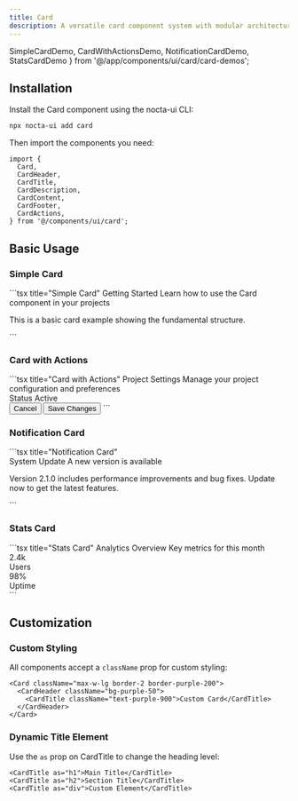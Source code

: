 ```yaml
---
title: Card
description: A versatile card component system with modular architecture and dark mode support
---
```


  SimpleCardDemo,
  CardWithActionsDemo,
  NotificationCardDemo,
  StatsCardDemo
} from '@/app/components/ui/card/card-demos';

## Installation

Install the Card component using the nocta-ui CLI:

```bash title="Terminal"
npx nocta-ui add card
```

Then import the components you need:

```tsx title="Import"
import {
  Card,
  CardHeader,
  CardTitle,
  CardDescription,
  CardContent,
  CardFooter,
  CardActions,
} from '@/components/ui/card';
```

## Basic Usage

### Simple Card

<DocsTabs defaultValue="preview">
  <DocsTab value="preview" title="Preview">
    <SimpleCardDemo />
  </DocsTab>
  <DocsTab value="code" title="Code">
    ```tsx title="Simple Card"
    <Card>
      <CardHeader>
        <CardTitle>Getting Started</CardTitle>
        <CardDescription>
          Learn how to use the Card component in your projects
        </CardDescription>
      </CardHeader>
      <CardContent>
        <p>This is a basic card example showing the fundamental structure.</p>
      </CardContent>
    </Card>
    ```
  </DocsTab>
</DocsTabs>

### Card with Actions

<DocsTabs defaultValue="preview">
  <DocsTab value="preview" title="Preview">
    <CardWithActionsDemo />
  </DocsTab>
  <DocsTab value="code" title="Code">
    ```tsx title="Card with Actions"
    <Card>
      <CardHeader>
        <CardTitle>Project Settings</CardTitle>
        <CardDescription>
          Manage your project configuration and preferences
        </CardDescription>
      </CardHeader>
      <CardContent>
        <div className="space-y-3">
          <div className="flex items-center justify-between">
            <span className="text-sm font-medium">Status</span>
            <span className="px-2 py-1 text-xs font-medium bg-green-100 text-green-800 rounded-full">
              Active
            </span>
          </div>
        </div>
      </CardContent>
      <CardFooter>
        <CardActions>
          <Button variant="ghost" size="sm">Cancel</Button>
          <Button variant="primary" size="sm">Save Changes</Button>
        </CardActions>
      </CardFooter>
    </Card>
    ```
  </DocsTab>
</DocsTabs>

### Notification Card

<DocsTabs defaultValue="preview">
  <DocsTab value="preview" title="Preview">
    <NotificationCardDemo />
  </DocsTab>
  <DocsTab value="code" title="Code">
    ```tsx title="Notification Card"
    <Card className="max-w-md">
        <CardHeader>
          <div className="flex items-start space-x-3">
            <div className="w-2 h-2 rounded-full mt-2 bg-black dark:bg-white"></div>
            <div className="flex-1">
              <CardTitle>System Update</CardTitle>
              <CardDescription>
                A new version is available
              </CardDescription>
            </div>
          </div>
        </CardHeader>
        <CardContent>
          <p className="text-sm">
            Version 2.1.0 includes performance improvements and bug fixes. 
            Update now to get the latest features.
          </p>
        </CardContent>
      </Card>
    ```
  </DocsTab>
</DocsTabs>

### Stats Card

<DocsTabs defaultValue="preview">
  <DocsTab value="preview" title="Preview">
    <StatsCardDemo />
  </DocsTab>
  <DocsTab value="code" title="Code">
    ```tsx title="Stats Card"
      <Card className="w-md">
        <CardHeader>
          <CardTitle>Analytics Overview</CardTitle>
          <CardDescription>
            Key metrics for this month
          </CardDescription>
        </CardHeader>
        <CardContent>
          <div className="grid grid-cols-2 gap-4">
            <div className="text-center">
              <div className="text-2xl font-bold text-neutral-900 dark:text-neutral-100">2.4k</div>
              <div className="text-xs text-neutral-600 dark:text-neutral-400 uppercase tracking-wide">Users</div>
            </div>
            <div className="text-center">
              <div className="text-2xl font-bold text-neutral-900 dark:text-neutral-100">98%</div>
              <div className="text-xs text-neutral-600 dark:text-neutral-400 uppercase tracking-wide">Uptime</div>
            </div>
          </div>
        </CardContent>
      </Card>
    ```
  </DocsTab>
</DocsTabs>

## Customization

### Custom Styling

All components accept a `className` prop for custom styling:

```tsx title="Custom Styling"
<Card className="max-w-lg border-2 border-purple-200">
  <CardHeader className="bg-purple-50">
    <CardTitle className="text-purple-900">Custom Card</CardTitle>
  </CardHeader>
</Card>
```

### Dynamic Title Element

Use the `as` prop on CardTitle to change the heading level:

```tsx title="Dynamic Title Element"
<CardTitle as="h1">Main Title</CardTitle>
<CardTitle as="h2">Section Title</CardTitle>
<CardTitle as="div">Custom Element</CardTitle>
```